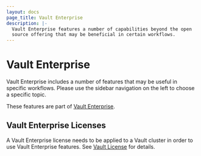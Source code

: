 ```yaml
---
layout: docs
page_title: Vault Enterprise
description: |-
  Vault Enterprise features a number of capabilities beyond the open
  source offering that may be beneficial in certain workflows.
---
```


# Vault Enterprise

Vault Enterprise includes a number of features that may be useful in specific
workflows. Please use the sidebar navigation on the left to choose a specific
topic.

These features are part of [Vault Enterprise](https://www.hashicorp.com/vault?utm_source=oss&utm_medium=docs&utm_campaign=vault&_ga=1.201793489.1956619674.1489356624).

## Vault Enterprise Licenses

A Vault Enterprise license needs to be applied to a Vault cluster
in order to use Vault Enterprise features.  See
[Vault License](/docs/enterprise/license) for details.

